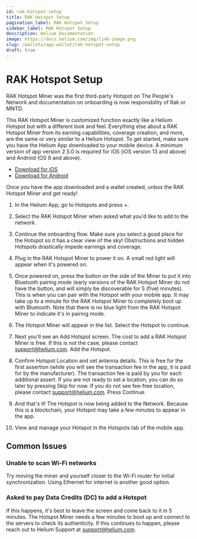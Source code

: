 ```yaml
---
id: rak-hotspot-setup
title: RAK Hotspot Setup
pagination_label: RAK Hotspot Setup
sidebar_label: RAK Hotspot Setup
description: Helium Documentation
image: https://docs.helium.com/img/link-image.png
slug: /wallets/app-wallet/rak-hotspot-setup
draft: true
---
```


# RAK Hotspot Setup

RAK Hotspot Miner was the first third-party Hotspot on The People's Network and documentation on
onboarding is now responsbility of Rak or MNTD.

This RAK Hotspot Miner is customized function exactly like a Helium Hotspot but with a different
look and feel. Everything else about a RAK Hotspot Miner from its earning capabilities, coverage
creation, and more, are the same or very similar to a Helium Hotspot. To get started, make sure you
have the Helium App downloaded to your mobile device. A minimum version of app version 2.5.0 is
required for iOS (iOS version 13 and above) and Android (OS 8 and above).

- [Download for iOS](https://apps.apple.com/us/app/helium-hotspot/id1450463605)
- [Download for Android](https://play.google.com/store/apps/details?id=com.helium.wallet&hl=en_US)

Once you have the app downloaded and a wallet created, unbox the RAK Hotspot Miner and get ready!

1. In the Helium App, go to Hotspots and press +.

2. Select the RAK Hotspot Miner when asked what you'd like to add to the network.

3. Continue the onboarding flow. Make sure you select a good place for the Hotspot so it has a clear
   view of the sky! Obstructions and hidden Hotspots drastically impede earnings and coverage.

4. Plug in the RAK Hotspot Miner to power it on. A small red light will appear when it's powered on.

5. Once powered on, press the button on the side of the Miner to put it into Bluetooth pairing mode
   (early versions of the RAK Hotspot Miner do not have the button, and will simply be discoverable
   for 5 (five) minutes). This is when you can pair with the Hotspot with your mobile app. It may
   take up to a minute for the RAK Hotspot Miner to completely boot up with Bluetooth. Note that
   there is no blue light from the RAK Hotspot Miner to indicate it's in pairing mode.

6. The Hotspot Miner will appear in the list. Select the Hotspot to continue.

7. Next you'll see an Add Hotspot screen. The cost to add a RAK Hotspot Miner is free. If this is
   not the case, please contact support@helium.com. Add the Hotspot.

8. Confirm Hotspot Location and set antenna details. This is free for the first assertion (while you
   will see the transaction fee in the app, it is paid for by the manufacturer). The transaction fee
   is paid by you for each additional assert. If you are not ready to set a location, you can do so
   later by pressing Skip for now. If you do not see fee-free location, please contact
   support@helium.com. Press Continue.
9. And that's it! The Hotspot is now being added to the Network. Because this is a blockchain, your
   Hotspot may take a few minutes to appear in the app.
10. View and manage your Hotspot in the Hotspots tab of the mobile app.

## Common Issues

### Unable to scan Wi-Fi networks

Try moving the miner and yourself closer to the Wi-Fi router for initial synchronization. Using
Ethernet for internet is another good option.

### Asked to pay Data Credits (DC) to add a Hotspot

If this happens, it's best to leave the screen and come back to it in 5 minutes. The Hotspot Miner
needs a few minutes to boot up and connect to the servers to check its authenticity. If this
continues to happen, please reach out to Helium Support at support@helium.com.
